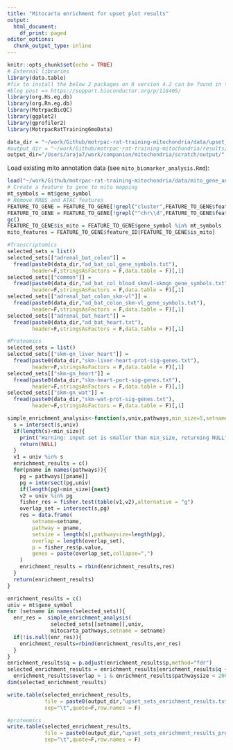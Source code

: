 ```yaml
---
title: "Mitocarta enrichment for upset plot results"
output:
  html_document:
    df_print: paged
editor_options:
  chunk_output_type: inline
---
```


```r
knitr::opts_chunk$set(echo = TRUE)
# External libraries
library(data.table)
#fix to install the below 2 packages on R version 4.2 can be found in the 
#blog post => https://support.bioconductor.org/p/118405/
library(org.Hs.eg.db)
library(org.Rn.eg.db)
library(MotrpacBicQC)
library(ggplot2)
library(gprofiler2)
library(MotrpacRatTraining6moData)

data_dir = "~/work/Github/motrpac-rat-training-mitochondria/data/upset_plot/"
#output_dir = "~/work/Github/motrpac-rat-training-mitochondria/results/"
output_dir="/Users/araja7/work/companion/mitochondria/scratch/output/"
```

Load existing mito annotation data (see `mito_biomarker_analysis.Rmd`):
```r
load("~/work/Github/motrpac-rat-training-mitochondria/data/mito_gene_annotation.RData")
# Create a feature to gene to mito mapping
mt_symbols = mt$gene_symbol
# Remove RRBS and ATAC features
FEATURE_TO_GENE = FEATURE_TO_GENE[!grepl("cluster",FEATURE_TO_GENE$feature_ID),]
FEATURE_TO_GENE = FEATURE_TO_GENE[!grepl("^chr\\d",FEATURE_TO_GENE$feature_ID,perl=T),]
gc()
FEATURE_TO_GENE$is_mito = FEATURE_TO_GENE$gene_symbol %in% mt_symbols
mito_features = FEATURE_TO_GENE$feature_ID[FEATURE_TO_GENE$is_mito]
```


```r
#Transcriptomics 
selected_sets = list()
selected_sets[["adrenal_bat_colon"]] = 
  fread(paste0(data_dir,"ad_bat_col_gene_symbols.txt"),
        header=F,stringsAsFactors = F,data.table = F)[,1]
selected_sets[["common"]] = 
  fread(paste0(data_dir,"ad_bat_col_blood_skmvl-skmgn_gene_symbols.txt"),
        header=F,stringsAsFactors = F,data.table = F)[,1]
selected_sets[["adrenal_bat_colon_skm-vl"]] = 
  fread(paste0(data_dir,"ad_bat_colon_skm-vl_gene_symbols.txt"),
        header=F,stringsAsFactors = F,data.table = F)[,1]
selected_sets[["adrenal_bat_heart"]] = 
  fread(paste0(data_dir,"ad_bat_heart.txt"),
        header=F,stringsAsFactors = F,data.table = F)[,1]
```
```r
#Proteomics
selected_sets = list()
selected_sets[["skm-gn_liver_heart"]] = 
  fread(paste0(data_dir,"skm-liver-heart-prot-sig-genes.txt"),
        header=F,stringsAsFactors = F,data.table = F)[,1]
selected_sets[["skm-gn_heart"]] = 
  fread(paste0(data_dir,"skm-heart-port-sig-genes.txt"),
        header=F,stringsAsFactors = F,data.table = F)[,1]
selected_sets[["skm-gn_wat"]] = 
  fread(paste0(data_dir,"skm-wat-prot-sig-genes.txt"),
        header=F,stringsAsFactors = F,data.table = F)[,1]
```
```r
simple_enrichment_analysis<-function(s,univ,pathways,min_size=5,setname=""){
  s = intersect(s,univ)
  if(length(s)<min_size){
    print("Warning: input set is smaller than min_size, returning NULL")
    return(NULL)
  }
  v1 = univ %in% s
  enrichment_results = c()
  for(pname in names(pathways)){
    pg = pathways[[pname]]
    pg = intersect(pg,univ)
    if(length(pg)<min_size){next}
    v2 = univ %in% pg
    fisher_res = fisher.test(table(v1,v2),alternative = "g")
    overlap_set = intersect(s,pg)
    res = data.frame(
        setname=setname,
        pathway = pname,
        setsize = length(s),pathwaysize=length(pg),
        overlap = length(overlap_set),
        p = fisher_res$p.value,
        genes = paste(overlap_set,collapse=",")
    )
    enrichment_results = rbind(enrichment_results,res)
  }
  return(enrichment_results)
}

enrichment_results = c()
univ = mt$gene_symbol
for (setname in names(selected_sets)){
  enr_res =  simple_enrichment_analysis(
              selected_sets[[setname]],univ,
              mitocarta_pathways,setname = setname)
  if(!is.null(enr_res)){
    enrichment_results=rbind(enrichment_results,enr_res)
  }
}
enrichment_results$q = p.adjust(enrichment_results$p,method="fdr")
selected_enrichment_results = enrichment_results[enrichment_results$q < 0.1 &
  enrichment_results$overlap > 1 & enrichment_results$pathwaysize < 200,]
dim(selected_enrichment_results)

write.table(selected_enrichment_results,
            file = paste0(output_dir,"upset_sets_enrichment_results.txt"),
            sep="\t",quote=F,row.names = F)

```

```r
#proteomics 
write.table(selected_enrichment_results,
            file = paste0(output_dir,"upset_sets_enrichment_results_proteomics.txt"),
            sep="\t",quote=F,row.names = F)
```

